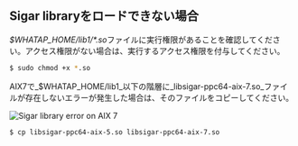 ## Sigar libraryをロードできない場合

<em>$WHATAP_HOME/lib1/*.so</em>ファイルに実行権限があることを確認してください。アクセス権限がない場合は、実行するアクセス権限を付与してください。

```bash
$ sudo chmod +x *.so
```

AIX7で_$WHATAP_HOME/lib1_以下の階層に_libsigar-ppc64-aix-7.so_ファイルが存在しないエラーが発生した場合は、そのファイルをコピーしてください。

![Sigar library error on AIX 7](/img/troubleshooting-sigar-error.png)

```bash
$ cp libsigar-ppc64-aix-5.so libsigar-ppc64-aix-7.so
```
